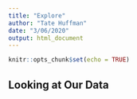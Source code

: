 ```yaml
---
title: "Explore"
author: "Tate Huffman"
date: "3/06/2020"
output: html_document
---
```


```r
knitr::opts_chunk$set(echo = TRUE)
```

## Looking at Our Data


